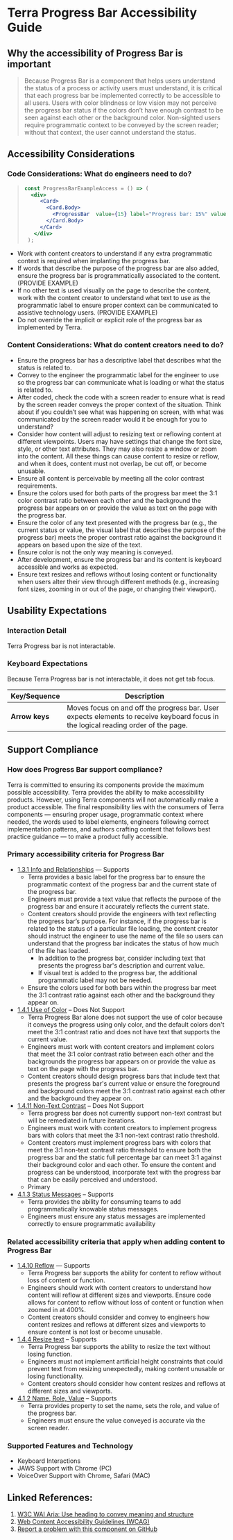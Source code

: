 
<Badge />

# Terra Progress Bar Accessibility Guide

## Why the accessibility of Progress Bar is important

> Because Progress Bar is a component that helps users understand the status of a process or activity users must understand, it is critical that each progress bar be implemented correctly to be accessible to all users. Users with color blindness or low vision may not perceive the progress bar status if the colors don’t have enough contrast to be seen against each other or the background color. Non-sighted users require programmatic context to be conveyed by the screen reader; without that context, the user cannot understand the status.

## Accessibility Considerations

### Code Considerations: What do engineers need to do?

<div aria-label="Example Demo">
    <ProgressBarExampleAccess />
</div>

> ```jsx
> const ProgressBarExampleAccess = () => (
>   <div>
>      <Card>
>        <Card.Body>
>          <ProgressBar  value={15} label="Progress bar: 15%" valueText="Progress is 15%"  />
>        </Card.Body>
>      </Card>
>    </div>
>  );
> ```

-  Work with content creators to understand if any extra programmatic context is required when implanting the progress bar.
  - If words that describe the purpose of the progress bar are also added, ensure the progress bar is programmatically associated to the content. (PROVIDE EXAMPLE)
-  If no other text is used visually on the page to describe the content, work with the content creator to understand what text to use as the programmatic label to ensure proper context can be communicated to assistive technology users. (PROVIDE EXAMPLE)
  - Do not override the implicit or explicit role of the progress bar as implemented by Terra.

### Content Considerations: What do content creators need to do?

-  Ensure the progress bar has a descriptive label that describes what the status is related to.
  -	Convey to the engineer the programmatic label for the engineer to use so the progress bar can communicate what is loading or what the status is related to.
  -	After coded, check the code with a screen reader to ensure what is read by the screen reader conveys the proper context of the situation. Think about if you couldn’t see what was happening on screen, with what was communicated by the screen reader would it be enough for you to understand?
-  Consider how content will adjust to resizing text or reflowing content at different viewpoints. Users may have settings that change the font size, style, or other text attributes. They may also resize a window or zoom into the content. All these things can cause content to resize or reflow, and when it does, content must not overlap, be cut off, or become unusable.
-  Ensure all content is perceivable by meeting all the color contrast requirements.
  - Ensure the colors used for both parts of the progress bar meet the 3:1 color contrast ratio between each other and the background the progress bar appears on or provide the value as text on the page with the progress bar.
  - Ensure the color of any text presented with the progress bar (e.g., the current status or value, the visual label that describes the purpose of the progress bar) meets the proper contrast ratio against the background it appears on based upon the size of the text.
  - Ensure color is not the only way meaning is conveyed.
-  After development, ensure the progress bar and its content is keyboard accessible and works as expected.
  - Ensure text resizes and reflows without losing content or functionality when users alter their view through different methods (e.g., increasing font sizes, zooming in or out of the page, or changing their viewport).

## Usability Expectations

### Interaction Detail

Terra Progress bar is not interactable.

### Keyboard Expectations

Because Terra Progress bar is not interactable, it does not get tab focus.

| Key/Sequence              | Description                                                                                                                        |
|---------------------------|------------------------------------------------------------------------------------------------------------------------------------|
| **Arrow keys**            | Moves focus on and off the progress bar. User expects elements to receive keyboard focus in the logical reading order of the page. |

## Support Compliance

### How does Progress Bar support compliance?

Terra is committed to ensuring its components provide the maximum possible accessibility. Terra provides the ability to make accessibility products. However, using Terra components will not automatically make a product accessible.
The final responsibility lies with the consumers of Terra components — ensuring proper usage, programmatic context where needed, the words used to label elements, engineers following correct implementation patterns, and authors crafting content that follows best practice guidance — to make a product fully accessible.

### Primary accessibility criteria for Progress Bar

- [1.3.1 Info and Relationships](https://www.w3.org/WAI/WCAG21/Understanding/info-and-relationships.html) — Supports
  - Terra provides a basic label for the progress bar to ensure the programmatic context of the progress bar and the current state of the progress bar.
  - Engineers must provide a text value that reflects the purpose of the progress bar and ensure it accurately reflects the current state.
  - Content creators should provide the engineers with text reflecting the progress bar’s purpose. For instance, if the progress bar is related to the status of a particular file loading, the content creator should instruct the engineer to use the name of the file so users can understand that the progress bar indicates the status of how much of the file has loaded.
    - In addition to the progress bar, consider including text that presents the progress bar's description and current value.
    - If visual text is added to the progress bar, the additional programmatic label may not be needed.
  - Ensure the colors used for both bars within the progress bar meet the 3:1 contrast ratio against each other and the background they appear on.
- [1.4.1 Use of Color](https://www.w3.org/WAI/WCAG21/Understanding/use-of-color.html) – Does Not Support
  - Terra Progress Bar alone does not support the use of color because it conveys the progress using only color, and the default colors don't meet the 3:1 contrast ratio and does not have text that supports the current value.
  - Engineers must work with content creators and implement colors that meet the 3:1 color contrast ratio between each other and the backgrounds the progress bar appears on or provide the value as text on the page with the progress bar.
  - Content creators should design progress bars that include text that presents the progress bar's current value or ensure the foreground and background colors meet the 3:1 contrast ratio against each other and the background they appear on.
- [1.4.11 Non-Text Contrast](https://www.w3.org/WAI/WCAG21/Understanding/non-text-contrast.html) – Does Not Support
  - Terra progress bar does not currently support non-text contrast but will be remediated in future iterations.
  - Engineers must work with content creators to implement progress bars with colors that meet the 3:1 non-text contrast ratio threshold.
  - Content creators must implement progress bars with colors that meet the 3:1 non-text contrast ratio threshold to ensure both the progress bar and the static full percentage bar can meet 3:1 against their background color and each other. To ensure the content and progress can be understood, incorporate text with the progress bar that can be easily perceived and understood.
  - Primary
- [4.1.3 Status Messages](https://www.w3.org/WAI/WCAG21/Understanding/status-messages) – Supports
  - Terra provides the ability for consuming teams to add programmatically knowable status messages.
  - Engineers must ensure any status messages are implemented correctly to ensure programmatic availability

### Related accessibility criteria that apply when adding content to Progress Bar
- [1.4.10 Reflow](https://www.w3.org/WAI/WCAG21/Understanding/reflow.html) — Supports
  - Terra Progress bar supports the ability for content to reflow without loss of content or function.
  - Engineers should work with content creators to understand how content will reflow at different sizes and viewports. Ensure code allows for content to reflow without loss of content or function when zoomed in at 400%.
  - Content creators should consider and convey to engineers how content resizes and reflows at different sizes and viewports to ensure content is not lost or become unusable.
- [1.4.4 Resize text](https://www.w3.org/TR/UNDERSTANDING-WCAG20/visual-audio-contrast-scale.html) – Supports
  - Terra Progress bar supports the ability to resize the text without losing function.
  - Engineers must not implement artificial height constraints that could prevent text from resizing unexpectedly, making content unusable or losing functionality.
  -	Content creators should consider how content resizes and reflows at different sizes and viewports.
- [4.1.2 Name, Role, Value](https://www.w3.org/WAI/WCAG21/Understanding/name-role-value.html) – Supports
  - Terra provides property to set the name, sets the role, and value of the progress bar.
  - Engineers must ensure the value conveyed is accurate via the screen reader.

### Supported Features and Technology
- Keyboard Interactions
- JAWS Support with Chrome (PC)
- VoiceOver Support with Chrome, Safari (MAC)

## Linked References:
1.	[W3C WAI Aria: Use heading to convey meaning and structure](https://www.w3.org/WAI/tips/writing/#use-headings-to-convey-meaning-and-structure)
2.	[Web Content Accessibility Guidelines (WCAG)](https://www.w3.org/WAI/WCAG21/Understanding/)
3. [Report a problem with this component on GitHub](https://github.com/cerner/terra-core/issues/new/choose)
